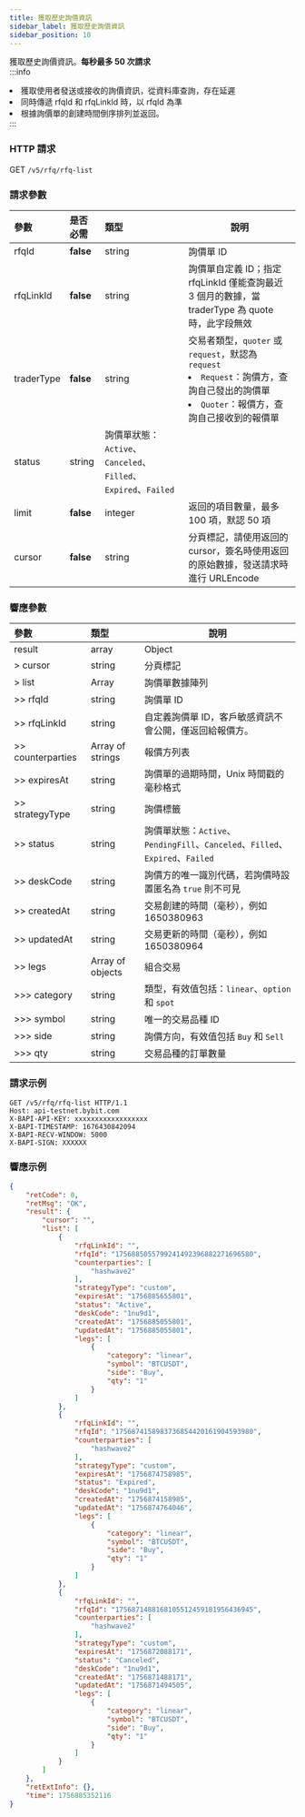 ```yaml
---
title: 獲取歷史詢價資訊
sidebar_label: 獲取歷史詢價資訊
sidebar_position: 10
---
```

獲取歷史詢價資訊。**每秒最多 50 次請求**  
:::info
<li>獲取使用者發送或接收的詢價資訊，從資料庫查詢，存在延遲</li>
<li>同時傳遞 rfqId 和 rfqLinkId 時，以 rfqId 為準</li>
<li>根據詢價單的創建時間倒序排列並返回。</li>
:::

### HTTP 請求
GET `/v5/rfq/rfq-list`

### 請求參數
| 參數 | 是否必需 | 類型 | 說明 |
|:----- |:-------|:-----|------ |
|rfqId |**false** |string|詢價單 ID|
|rfqLinkId |**false** |string|詢價單自定義 ID；指定 rfqLinkId 僅能查詢最近 3 個月的數據，當 traderType 為 quote 時，此字段無效|
|traderType |**false** |string |交易者類型，`quoter` 或 `request`，默認為 `request`<li>`Request`：詢價方，查詢自己發出的詢價單</li><li>`Quoter`：報價方，查詢自己接收到的報價單</li>|
|status |string |詢價單狀態：`Active`、`Canceled`、`Filled`、`Expired`、`Failed` |
|limit |**false** |integer|返回的項目數量，最多 100 項，默認 50 項|
|cursor |**false** |string|分頁標記，請使用返回的 cursor，簽名時使用返回的原始數據，發送請求時進行 URLEncode|

### 響應參數
| 參數 | 類型 | 說明 |
|:----- |:-----|----- |
|result |array |Object|
|> cursor |string |分頁標記|
|> list |Array |詢價單數據陣列|
|>> rfqId |string |詢價單 ID|
|>> rfqLinkId |string |自定義詢價單 ID，客戶敏感資訊不會公開，僅返回給報價方。|
|>> counterparties |Array of strings |報價方列表 |
|>> expiresAt |string |詢價單的過期時間，Unix 時間戳的毫秒格式 |
|>> strategyType |string |詢價標籤 |
|>> status |string |詢價單狀態：`Active`、`PendingFill`、`Canceled`、`Filled`、`Expired`、`Failed` |
|>> deskCode |string |詢價方的唯一識別代碼，若詢價時設置匿名為 `true` 則不可見 |
|>> createdAt |string |交易創建的時間（毫秒），例如 1650380963 |
|>> updatedAt |string |交易更新的時間（毫秒），例如 1650380964 |
|>> legs |Array of objects |組合交易 |
|>>> category |string |類型，有效值包括：`linear`、`option` 和 `spot` |
|>>> symbol |string |唯一的交易品種 ID|
|>>> side |string |詢價方向，有效值包括 `Buy` 和 `Sell` |
|>>> qty |string |交易品種的訂單數量|

### 請求示例

```http
GET /v5/rfq/rfq-list HTTP/1.1
Host: api-testnet.bybit.com
X-BAPI-API-KEY: xxxxxxxxxxxxxxxxxx
X-BAPI-TIMESTAMP: 1676430842094
X-BAPI-RECV-WINDOW: 5000
X-BAPI-SIGN: XXXXXX
```

### 響應示例

```json
{
    "retCode": 0,
    "retMsg": "OK",
    "result": {
        "cursor": "",
        "list": [
            {
                "rfqLinkId": "",
                "rfqId": "1756885055799241492396882271696580",
                "counterparties": [
                    "hashwave2"
                ],
                "strategyType": "custom",
                "expiresAt": "1756885655801",
                "status": "Active",
                "deskCode": "1nu9d1",
                "createdAt": "1756885055801",
                "updatedAt": "1756885055801",
                "legs": [
                    {
                        "category": "linear",
                        "symbol": "BTCUSDT",
                        "side": "Buy",
                        "qty": "1"
                    }
                ]
            },
            {
                "rfqLinkId": "",
                "rfqId": "1756874158983736854420161904593980",
                "counterparties": [
                    "hashwave2"
                ],
                "strategyType": "custom",
                "expiresAt": "1756874758985",
                "status": "Expired",
                "deskCode": "1nu9d1",
                "createdAt": "1756874158985",
                "updatedAt": "1756874764046",
                "legs": [
                    {
                        "category": "linear",
                        "symbol": "BTCUSDT",
                        "side": "Buy",
                        "qty": "1"
                    }
                ]
            },
            {
                "rfqLinkId": "",
                "rfqId": "1756871488168105512459181956436945",
                "counterparties": [
                    "hashwave2"
                ],
                "strategyType": "custom",
                "expiresAt": "1756872088171",
                "status": "Canceled",
                "deskCode": "1nu9d1",
                "createdAt": "1756871488171",
                "updatedAt": "1756871494505",
                "legs": [
                    {
                        "category": "linear",
                        "symbol": "BTCUSDT",
                        "side": "Buy",
                        "qty": "1"
                    }
                ]
            }
        ]
    },
    "retExtInfo": {},
    "time": 1756885352116
}
```
